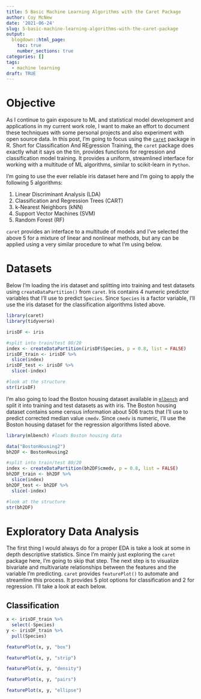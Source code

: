 ```yaml
---
title: 5 Basic Machine Learning Algorithms with the Caret Package
author: Coy McNew
date: '2021-06-24'
slug: 5-basic-machine-learning-algorithms-with-the-caret-package
output:
  blogdown::html_page:
    toc: true
    number_sections: true
categories: []
tags:
  - machine learning
draft: TRUE
---
```


# Objective

As I continue to gain exposure to ML and statistical model development and applications in my current work role, I want to make an effort to document these techniques with some personal projects and also experiment with open source data.  In this post, I'm going to focus using the [`caret`](https://cran.r-project.org/web/packages/caret/vignettes/caret.html) package in R.  Short for Classification And REgression Training, the `caret` package does exactly what it says on the tin, provides functions for regression and classification model training.  It provides a uniform, streamlined interface for working with a multitude of ML algorithms, similar to scikit-learn in `Python`.  

I'm going to use the ever reliable iris dataset here and I'm going to apply the following 5 algorithms:

1.    Linear Discriminant Analysis (LDA)
2.    Classification and Regression Trees (CART)
3.    k-Nearest Neighbors (kNN)
4.    Support Vector Machines (SVM)
5.    Random Forest (RF)

`caret` provides an interface to a multitude of models and I've selected the above 5 for a mixture of linear and nonlinear methods, but any can be applied using a very similar procedure to what I'm using below.

# Datasets

Below I'm loading the iris dataset and splitting into training and test datasets using `createDataPartition()` from `caret`.  Iris contains 4 numeric predictor variables that I'll use to predict `Species`.  Since `Species` is a factor variable, I'll use the iris dataset for the classification algorithms listed above.

```r
library(caret)
library(tidyverse)

irisDF <- iris

#split into train/test 80/20
index <- createDataPartition(irisDF$Species, p = 0.8, list = FALSE)
irisDF_train <- irisDF %>%
  slice(index)
irisDF_test <- irisDF %>%
  slice(-index)

#look at the structure
str(irisDF)
```

I'm also going to load the Boston housing dataset available in [`mlbench`](https://cran.r-project.org/web/packages/mlbench/mlbench.pdf) and split it into training and test datasets as with iris.  The Boston housing dataset contains some census information about 506 tracts that I'll use to predict corrected median value `cmedv`.  Since `cmedv` is numeric, I'll use the Boston housing dataset for the regression algorithms listed above.

```r
library(mlbench) #loads Boston housing data

data("BostonHousing2")
bh2DF <- BostonHousing2

#split into train/test 80/20
index <- createDataPartition(bh2DF$cmedv, p = 0.8, list = FALSE)
bh2DF_train <- bh2DF %>%
  slice(index)
bh2DF_test <- bh2DF %>%
  slice(-index)

#look at the structure
str(bh2DF)
```

# Exploratory Data Analysis

The first thing I would always do for a proper EDA is take a look at some in depth descriptive statistics.  Since I'm mainly just exploring the `caret` package here, I'm going to skip that step.  The next step is to visualize bivariate and multivariate relationships between the features and the variable I'm predicting.  `caret` provides `featurePlot()` to automate and streamline this process.  It provides 5 plot options for classification and 2 for regression.  I'll take a look at each below.

## Classification

```r
x <- irisDF_train %>%
  select(-Species)
y <- irisDF_train %>%
  pull(Species)

featurePlot(x, y, "box")
```
```r
featurePlot(x, y, "strip")
```
```r
featurePlot(x, y, "density")
```
```r
featurePlot(x, y, "pairs")
```
```r
featurePlot(x, y, "ellipse")
```